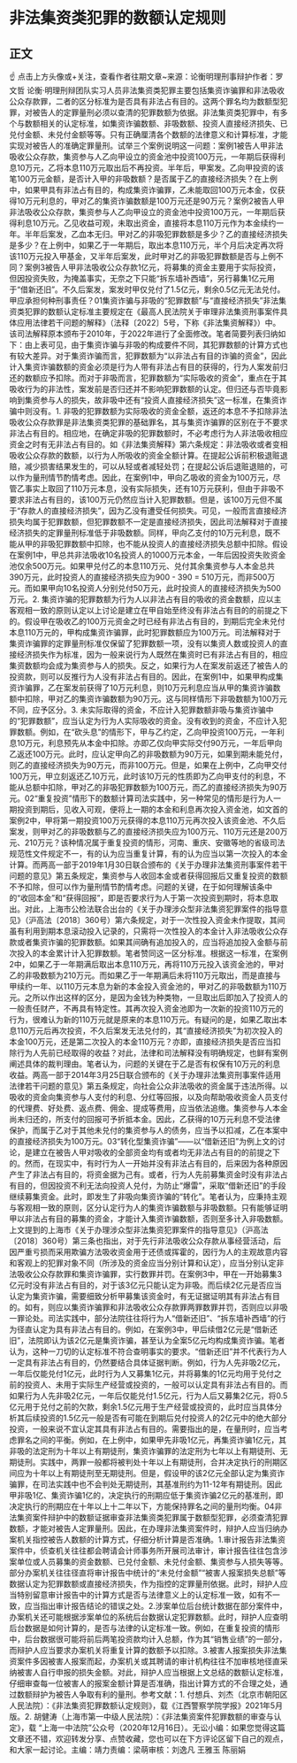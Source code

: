 # 非法集资类犯罪的数额认定规则
## 正文
☝ 点击上方头像或+关注，查看作者往期文章~来源：论衡明理刑事辩护作者：罗文哲 论衡·明理刑辩团队实习人员非法集资类犯罪主要包括集资诈骗罪和非法吸收公众存款罪，二者的区分标准为是否具有非法占有目的。这两个罪名均为数额型犯罪，对被告人的定罪量刑必须以查清的犯罪数额为依据。非法集资类犯罪中，有多个与数额相关的认定标准，如集资诈骗数额、非吸数额、投资人直接经济损失、已兑付金额、未兑付金额等等。只有正确厘清各个数额的法律意义和计算标准，才能实现对被告人的准确定罪量刑。试举三个案例说明这一问题：案例1被告人甲非法吸收公众存款，集资参与人乙向甲设立的资金池中投资100万元，一年期后获得利息10万元，乙将本息110万元取出后不再投资。半年后，甲案发。乙向甲投资的该笔100万元金额，是否计入甲的非吸数额？是否属于乙的直接经济损失？在上例中，如果甲具有非法占有目的，构成集资诈骗罪，乙未能取回100万元本金，仅获得10万元利息的，甲对乙的集资诈骗数额是100万元还是90万元？案例2被告人甲非法吸收公众存款，集资参与人乙向甲设立的资金池中投资100万元，一年期后获得利息10万元。乙见收益可观，未取出资金，直接将本息110万元作为本金续约一年。半年后案发，乙血本无归。甲对乙的非吸犯罪数额是多少？乙的直接经济损失是多少？在上例中，如果乙于一年期后，取出本息110万元，半个月后决定再次将该110万元投入甲基金，又半年后案发，此时甲对乙的非吸犯罪数额是否与上例不同？案例3被告人甲非法吸收公众存款1亿元，将募集的资金主要用于实际投资，但因投资失败，为掩盖事实，无奈之下只能“拆东墙补西墙”，另行募集1亿元用于“借新还旧”。不久后案发，案发时甲仅兑付了1.5亿元，剩余0.5亿元无法兑付。甲应承担何种刑事责任？01集资诈骗与非吸的“犯罪数额”与“直接经济损失”非法集资类犯罪的数额认定标准主要规定在《最高人民法院关于审理非法集资刑事案件具体应用法律若干问题的解释》（法释〔2022〕5号，下称《非法集资解释》）中。该司法解释原本颁布于2010年，于2022年进行了全面修改。笔者简要列表归纳如下：由上表可见，由于集资诈骗与非吸的构成要件不同，其犯罪数额的计算方式也有较大差异。对于集资诈骗而言，犯罪数额为“以非法占有目的诈骗的资金”，因此计入集资诈骗数额的资金必须是行为人带有非法占有目的获得的，行为人案发前归还的数额应予扣除。而对于非吸而言，犯罪数额为“实际吸收的资金”，重点在于其吸收行为的非法性，案发前是否归还并不影响犯罪数额的认定。但归还与否毕竟影响到集资参与人的损失，故非吸中还有“投资人直接经济损失”这一标准，在集资诈骗中则没有。1. 非吸的犯罪数额为实际吸收的资金全额，返还的本息不予扣除非法吸收公众存款罪是非法集资类犯罪的基础罪名，其与集资诈骗罪的区别在于不要求非法占有目的。相应地，在确定非吸的犯罪数额时，不必考虑行为人非法吸收相应资金之时有无非法占有目的。如《非法集资解释》第六条规定：非法吸收或者变相吸收公众存款的数额，以行为人所吸收的资金全额计算。在提起公诉前积极退赃退赔，减少损害结果发生的，可以从轻或者减轻处罚；在提起公诉后退赃退赔的，可以作为量刑情节酌情考虑。因此，在案例1中，甲向乙吸收的资金为100万元，尽管乙事实上取回了110万元本息，没有实际损失，还有10万元获利，但由于非吸不要求非法占有目的，该100万元仍然应当计入犯罪数额。但是，该100万元但不属于“存款人的直接经济损失”，因为乙没有遭受任何损失。可见，一般而言直接经济损失均属于犯罪数额，但犯罪数额不一定是直接经济损失，因此司法解释对于直接经济损失的定罪量刑标准低于非吸数额。同样，甲向乙支付的10万元利息，既不能从甲的非吸犯罪数额中扣除，也不能从投资人的直接经济损失总额中扣除。假设在案例1中，甲总共非法吸收10名投资人的1000万元本金，一年后因投资失败资金池仅余500万元。如果甲兑付乙的本息110万元、兑付其余集资参与人本金总共390万元，此时投资人的直接经济损失应为900 - 390 = 510万元，而非500万元。而如果甲向10名投资人分别兑付50万元，此时投资人的直接经济损失为500万元。2. 集资诈骗的犯罪数额为行为人以非法占有目的吸收的资金数额，应以主客观相一致的原则认定以上讨论是建立在甲自始至终没有非法占有目的的前提之下的。假设甲在吸收乙的100万元资金之时已经有非法占有目的，到期后完全未兑付本息110万元的，甲构成集资诈骗罪，此时犯罪数额应为100万元。司法解释对于集资诈骗罪的定罪量刑标准仅保留了犯罪数额一项，没有以集资人数或投资人的直接经济损失作为标准，因为一般来说行为人既然在集资时已有非法占有目的，相应集资数额均会成为集资参与人的损失。反之，如果行为人在案发前返还了被告人的投资款，则可以反推行为人没有非法占有目的。因此，在案例1中，如果甲构成集资诈骗罪，乙在案发前获得了10万元利息，则10万元利息应当从甲的集资诈骗数额中扣除，甲对乙的集资诈骗数额为90万元。这与同样情形下非吸数额为100万元不同，应予区分。3. 未实际取得的资金，不应计入犯罪数额非吸与集资诈骗中的“犯罪数额”，应当认定为行为人实际吸收的资金。没有收到的资金，不应计入犯罪数额。例如，在“砍头息”的情形下，甲与乙约定，乙向甲投资100万元，一年利息10万元，利息预先从本金中扣除。亦即乙仅向甲实际交付90万元，一年后甲向乙返还100万元。此时，应认定甲向乙的非吸数额为90万元，如果到期未能兑付，则乙的直接经济损失为90万元，而非100万元。但是，如果在上例中，乙向甲交付100万元，甲立刻返还乙10万元，此时该10万元的性质即为乙向甲支付的利息，不能从总额中扣除，甲对乙的非吸犯罪数额为100万元，而乙的直接经济损失为90万元。02“重复投资”情形下的数额计算司法实践中，另一种常见的情形是行为人一期投资到期后，见收入可观，便将上一期的本金和利息再次投入资金池，如文首的案例2中，甲将第一期投资100万元获得的本息110万元再次投入该资金池、不久后案发，则甲对乙的非吸数额与乙的直接经济损失应为100万元、110万元还是200万元、210万元？该种情况属于重复投资的情形，河南、重庆、安徽等地的省级司法规范性文件规定不一，有的认为应当重复计算，有的认为应当以第一次投入的本金计算。而两高一部于2019年1月30日联合颁布的《关于办理非法集资刑事案件若干问题的意见》第五条规定，集资参与人收回本金或者获得回报后又重复投资的数额不予扣除，但可以作为量刑情节酌情考虑。问题的关键，在于如何理解该条中的“收回本金”和“获得回报”，即是否要求行为人于第一次投资到期时，将本息取出。对此，上海市公检法联合出台的《关于办理涉众型非法集资犯罪案件的指导意见》（沪高法〔2018〕360号）第六条规定，对于一次性投入资金未作提取，其间虽有利用到期本息滚动投入记录的，只需将一次性投入的本金计入非法吸收公众存款或者集资诈骗的犯罪数额。如果其间确有追加投入的，应当将追加投入金额与前次投入的本金累计计入犯罪数额。笔者赞同这一区分标准。根据这一标准，在案例2中，如果乙于一年期满后取出本息110万元，再将110万元投入该资金池的，甲对乙的非吸数额为210万元。而如果乙于一年期满后未将110万元取出，而是直接与甲续约一年、以110万元本息为新的本金投入资金池的，甲对乙的非吸数额为110万元。之所以作出这样的区分，是因为金钱为种类物，一旦取出后即加入了投资人的一般责任财产，不再具有特定性。其再次投入资金池即为一次新的投资110万元的行为，很难认为新的110万元就是原来的本息110万元。有疑问的是，如果乙取出本息110万元后再次投资，不久后案发无法兑付的，其“直接经济损失”为初次投入的本金100万元，还是第二次投入的本金110万元？亦即，直接经济损失是否应当扣除行为人先前已经取得的收益？对此，法律和司法解释没有明确规定，也鲜有案例阐述具体的裁判理由。笔者认为，问题的关键在于乙是否有权保有10万元的利息收益。两高一部于2014年3月25日联合颁布的《关于办理非法集资刑事案件适用法律若干问题的意见》第五条规定，向社会公众非法吸收的资金属于违法所得。以吸收的资金向集资参与人支付的利息、分红等回报，以及向帮助吸收资金人员支付的代理费、好处费、返点费、佣金、提成等费用，应当依法追缴。集资参与人本金尚未归还的，所支付的回报可予折抵本金。因此，乙获得的10万元利息不受法律保护，而属于乙对于其他未兑付的集资参与人的债务，应当予以扣减，乙在本案中的直接经济损失为100万元。03“转化型集资诈骗”——以“借新还旧”为例上文的讨论，是建立在被告人甲对吸收的全部资金均有或者均无非法占有目的的前提之下的。然而，在现实中，有时行为人一开始并没有非法占有目的，后来因为各种原因产生了非法占有目的，将资金据为己有。或者，行为人先前募集资金时没有非法占有目的，但因投资不利无法向投资人兑付，为防止“爆雷”，采取“借新还旧”的手段继续募集资金。此时，即发生了非吸向集资诈骗的“转化”。笔者认为，应秉持主观与客观相一致的原则，区分认定行为人的集资诈骗数额与非吸数额。只有能够证明甲以非法占有目的募集的资金，才能计入集资诈骗数额，否则至多计入非吸数额。上文提到的上海市《关于办理涉众型非法集资犯罪案件的指导意见》（沪高法〔2018〕360号）第三条也指出，对于先行非法吸收公众存款从事经营活动，后因严重亏损而采用欺骗方法吸收资金用于还债或挥霍的，因行为人的主观故意内容和客观上的犯罪对象不同（所涉及的资金应当分别计算和认定），应当分别认定非法吸收公众存款罪和集资诈骗罪，实行数罪并罚。在案例3中，甲在一开始募集3亿元时没有非法占有目的，对于该3亿元只能认定为非吸。而后续2亿元是否应当认定为集资诈骗，需要细致分析甲募集该资金时，有无证据证明其有非法占有目的。如有，则应以集资诈骗罪和非法吸收公众存款罪两罪数罪并罚，否则应以非吸一罪论处。司法实践中，部分法院往往将行为人“借新还旧”、“拆东墙补西墙”的行为径直认定为具有非法占有目的。例如，在案例3中，甲后续借2亿元是“借新还旧”，法院即认为该2亿元是集资诈骗，甚至认为全案5亿元均构成集资诈骗。笔者认为，这种一刀切的认定标准不符合查明事实的要求。“借新还旧”并不代表行为人一定具有非法占有目的，仍然要结合具体证据判断。例如，行为人先非吸2亿元，一年后仅能兑付1亿元，此时行为人又募集1亿元，并将募集的1亿元均用于兑付之前的投资人、未用于实际生产经营或投资的，一般可以认定具有非法占有目的。而如果行为人先非吸2亿元，一年后仅能兑付1.5亿元，行为人后又募集2亿元，将0.5亿元用于兑付之前的欠款，剩余1.5亿元用于生产经营或投资的，此时应当具体分析其后续投资的1.5亿元一般是否有可能在到期后兑付投资人的2亿元中的绝大部分投资，一般来说不宜认定其具有非法占有目的。需要指出的是，在量刑时，应当考虑罪名之间的平衡。例如，在上例中，如果甲先非吸1亿元，再集资诈骗1亿元，其非吸的法定刑为十年以上有期徒刑，集资诈骗罪的法定刑为七年以上有期徒刑、无期徒刑。实践中，两罪一般都将被判处十年以上有期徒刑，合并决定执行的刑期区间应为十年以上有期徒刑至无期徒刑。但是，假设甲的该2亿元全部认定为集资诈骗罪，在司法实践中也不会判处无期徒刑，其基准刑约为11-12年有期徒刑。因此甲非吸1亿、集资诈骗1亿的，决定执行的刑期应低于集资诈骗2亿元的基准刑，即决定执行的刑期应在十年以上十二年以下，方能保持罪名之间的量刑均衡。04非法集资案件辩护中的数额证据审查非法集资类犯罪属于数额型犯罪，必须查清犯罪数额，才能对被告人定罪量刑。因此，在办理非法集资案件时，辩护人应当归纳办案机关指控被告人数额的计算方式，仔细分析计算是否准确。1.审计报告非法集资案件中，侦查机关往往都会聘请会计师事务所开展司法审计，审计报告往往包含涉案单位或人员募集的资金数额、已兑付金额、未兑付金额、集资参与人损失等等。部分办案机关往往径直将审计报告中统计的“未兑付金额”“被害人报案损失总额”等数据认定为犯罪数额或直接经济损失，作为指控的定罪量刑依据。此时，辩护人应当特别留意审计报告中的计算方式是否与法律意义上的认定标准一致，如有不一致，应当指出审计报告结论的错误之处。2.涉案单位后台统计数据在部分案件中，办案机关还可能根据涉案单位的系统后台数据认定犯罪数额。此时，辩护人应查明后台数据是如何计算的，是否与法律的认定标准一致。例如，在重复投资的情形中，后台数据很可能将前后两笔投资款均计入总额，作为其“销售业绩”的一部分，而辩护人应当要求办案机关将重复计算的数额予以扣除。3.被害人报案损失非法集资案件多因被害人报案而起，办案机关或其聘请的审计机构往往不加审核地径直采纳被害人自行申报的损失金额。对此，辩护人应当根据上文总结的数额认定标准，仔细审查每一位被害人的报案金额计算是否准确，指出计算方式的不合理之处，通过数额辩护为被告人争取有利的量刑。参考文献：1. 付想兵、刘杰（北京市朝阳区人民法院）：《非法集资犯罪数额认定规则》，载《江西警察学院学报》2021年5月版。2. 胡健涛（上海市第一中级人民法院）：《非法集资案件犯罪数额的审查与认定》，载 “上海一中法院”公众号（2020年12月16日）。无讼小编：如果您觉得这篇文章还不错，欢迎转发分享、点赞收藏，您也可以在下方评论区留下自己的观点，和大家一起讨论。主编：靖力责编：梁萌审核：刘逸凡 王雅玉 陈丽娟